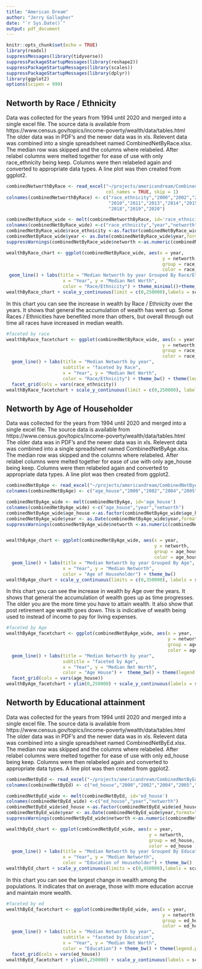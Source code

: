 ```yaml
---
title: "American Dream"
author: "Jerry Gallagher"
date: "`r Sys.Date()`"
output: pdf_document
---
```


```r
knitr::opts_chunk$set(echo = TRUE)
library(readxl)
suppressMessages(library(tidyverse))
suppressPackageStartupMessages(library(reshape2))
suppressPackageStartupMessages(library(scales))
suppressPackageStartupMessages(library(dplyr))
library(ggplot2)
options(scipen = 999)
```

## Networth by Race / Ethnicity
Data was collected for the years from 1994 until 2020 and merged into a single excel file. The source data is available from https://www.census.gov/topics/income-poverty/wealth/data/tables.html 
The older data was in PDF's and the newer data was in xls. Relevent data was combined into a single spreadsheet named CombinedNetByRace.xlsx. The median row was skipped and the columns where relabeled. After relabel columns were melted together for ease of use with only race_ethnicity being keep. Columns were then relabeled again and converted to appropriate data types. A line plot was then created from ggplot2. 

```r

combinedNetworthByRace <- read_excel("~/projects/americandream/CombinedNetByRace.xlsx",
                                     col_names = TRUE, skip = 1)
colnames(combinedNetworthByRace) <- c("race_ethnicity","2000","2002","2004","2005","2009",
                                      "2010","2011","2013","2014","2015","2016", "2017",
                                      "2018","2019","2020")

combinedNetByRace_wide <- melt(combinedNetworthByRace, id='race_ethnicity')
colnames(combinedNetByRace_wide) <-c("race_ethnicity","year","networth")
combinedNetByRace_wide$race_ethnicity <-as.factor(combinedNetByRace_wide$race_ethnicity)
combinedNetByRace_wide$year <- as.Date(combinedNetByRace_wide$year,format="%Y")
suppressWarnings(combinedNetByRace_wide$networth <-as.numeric(combinedNetByRace_wide$networth, na.rm = TRUE))

wealthByRace_chart <- ggplot(combinedNetByRace_wide, aes(x = year, 
                                                          y = networth, 
                                                          group = race_ethnicity,
                                                          color = race_ethnicity )) + 
 geom_line() + labs(title = "Median Networth by year Grouped By Race/Ethnicity",
                     x = "Year", y = "Median Net Worth", 
                     color = "Race/Ethnicity") + theme_minimal()+theme_bw()
wealthByRace_chart + scale_y_continuous(limit = c(0,250000),labels = scales::comma)
```

In this chart you can see the increase in wealth by Race / Ethnicity over the years. It shows that general the accumulation of wealth has went up. Some Races / Ethnicities have benefited more than others, but overall through out time all races have increased in median wealth. 

```r


#faceted by race
wealthByRace_facetchart <- ggplot(combinedNetByRace_wide, aes(x = year, 
                                                          y = networth, 
                                                          group = race_ethnicity,
                                                          color = race_ethnicity )) + 
  geom_line() + labs(title = "Median Networth by year",
                     subtitle = "faceted by Race",
                     x = "Year", y = "Median Net Worth", 
                     color = "Race/Ethnicity") + theme_bw() + theme(legend.position = "bottom",axis.text.x = element_text(angle=45)) + 
  facet_grid(cols = vars(race_ethnicity)) 
wealthByRace_facetchart + scale_y_continuous(limit = c(0,250000), labels = scales::comma)

```


## Networth by Age of Householder
Data was collected for the years from 1994 until 2020 and merged into a single excel file. The source data is available from https://www.census.gov/topics/income-poverty/wealth/data/tables.html 
The older data was in PDF's and the newer data was in xls. Relevent data was combined into a single spreadsheet named CombinedNetByAge.xlsx.  The median row was skipped and the columns where relabeled. After relabel columns were melted together for ease of use with only age_house being keep. Columns were then relabeled again and converted to appropriate data types. A line plot was then created from ggplot2.  

```r

combinedNetByAge <- read_excel("~/projects/americandream/CombinedNetByAge.xlsx",col_names = TRUE, skip = 2)
colnames(combinedNetByAge) <- c("age_house","2000","2002","2004","2005","2009","2010","2011","2013","2014","2015","2016","2017","2018","2019","2020")

combinedNetByAge_wide <- melt(combinedNetByAge, id='age_house')
colnames(combinedNetByAge_wide) <-c("age_house","year","networth")
combinedNetByAge_wide$age_house <-as.factor(combinedNetByAge_wide$age_house)
combinedNetByAge_wide$year <- as.Date(combinedNetByAge_wide$year,format="%Y")
suppressWarnings(combinedNetByAge_wide$networth <-as.numeric(combinedNetByAge_wide$networth, na.rm = TRUE))


wealthByAge_chart <- ggplot(combinedNetByAge_wide, aes(x = year, 
                                                       y = networth, 
                                                       group = age_house,
                                                       color = age_house )) + 
  geom_line() + labs(title = "Median Networth by year Grouped By Age",
                     x = "Year", y = "Median Networth", 
                     color = "Age of Householder") + theme_bw()
wealthByAge_chart + scale_y_continuous(limits = c(0,350000), labels = scales::comma)
```

In this chart you can see the increase in wealth by Age over the years. It shows that general the accumulation of wealth goes up as time progresses. The older you are the more time you have to attain wealth. It also show that post retirement age wealth goes down. This is indicative of wealth being used to instead of income to pay for living expenses. 

```r
#faceted by Age
wealthByAge_facetchart <- ggplot(combinedNetByAge_wide, aes(x = year, 
                                                            y = networth, 
                                                            group = age_house,
                                                            color = age_house )) + 
  geom_line() + labs(title = "Median Networth by year",
                     subtitle = "faceted by Age",
                     x = "Year", y = "Median Net Worth", 
                     color = "Age House") +  theme_bw() + theme(legend.position = "bottom",axis.text.x = element_text(angle=45)) +
  facet_grid(cols = vars(age_house))
wealthByAge_facetchart + ylim(0,250000) + scale_y_continuous(labels = scales::comma)

```

## Networth by Educational attainment
Data was collected for the years from 1994 until 2020 and merged into a single excel file. The source data is available from https://www.census.gov/topics/income-poverty/wealth/data/tables.html 
The older data was in PDF's and the newer data was in xls. Relevent data was combined into a single spreadsheet named CombinedNetByEd.xlsx. The median row was skipped and the columns where relabeled. After relabel columns were melted together for ease of use with only ed_house being keep. Columns were then relabeled again and converted to appropriate data types. A line plot was then created from ggplot2. 

```r


combinedNetByEd <- read_excel("~/projects/americandream/CombinedNetByEd.xlsx",col_names = TRUE, skip = 1)
colnames(combinedNetByEd) <- c("ed_house","2000","2002","2004","2005","2009","2010","2011","2013","2014","2015","2016","2017","2018","2019","2020")

combinedNetByEd_wide <- melt(combinedNetByEd, id='ed_house')
colnames(combinedNetByEd_wide) <-c("ed_house","year","networth")
combinedNetByEd_wide$ed_house <-as.factor(combinedNetByEd_wide$ed_house)
combinedNetByEd_wide$year <- as.Date(combinedNetByEd_wide$year,format="%Y")
suppressWarnings(combinedNetByEd_wide$networth <-as.numeric(combinedNetByEd_wide$networth, na.rm = TRUE))

wealthByEd_chart <- ggplot(combinedNetByEd_wide, aes(x = year, 
                                                     y = networth, 
                                                     group = ed_house,
                                                     color = ed_house )) + 
  geom_line() + labs(title = "Median Networth by year Grouped By Education",
                     x = "Year", y = "Median Networth", 
                     color = "Education of Householder") + theme_bw()
wealthByEd_chart + scale_y_continuous(limits = c(0,450000),labels = scales::comma)
```
In this chart you can see the largest change in wealth among the populations. It indicates that on average, those with more education accrue and maintain more wealth. 
```r

#faceted by ed
wealthByEd_facetchart <- ggplot(combinedNetByEd_wide, aes(x = year, 
                                                          y = networth, 
                                                          group = ed_house,
                                                          color = ed_house )) + 
  geom_line() + labs(title = "Median Networth by year",
                     subtitle = "faceted by Education",
                     x = "Year", y = "Median Net Worth", 
                     color = "Education") + theme_bw() + theme(legend.position = "bottom",axis.text.x = element_text(angle=45)) + 
  facet_grid(cols = vars(ed_house))
wealthByEd_facetchart + ylim(0,250000) + scale_y_continuous(labels = scales::comma)

```
